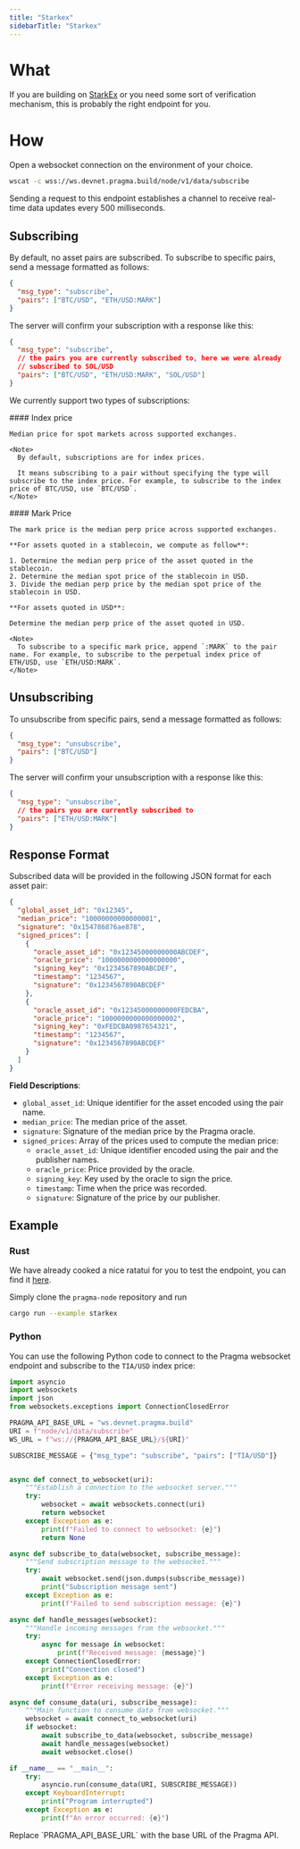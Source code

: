 ```yaml
---
title: "Starkex"
sidebarTitle: "Starkex"
---
```


# What

If you are building on [StarkEx]() or you need some sort of verification mechanism, this is probably
the right endpoint for you.

# How

Open a websocket connection on the environment of your choice.

```bash
wscat -c wss://ws.devnet.pragma.build/node/v1/data/subscribe
```

Sending a request to this endpoint establishes a channel to receive real-time data updates every 500 milliseconds.

## Subscribing

By default, no asset pairs are subscribed. To subscribe to specific pairs, send a message formatted as follows:

```json
{
  "msg_type": "subscribe",
  "pairs": ["BTC/USD", "ETH/USD:MARK"]
}
```

The server will confirm your subscription with a response like this:

```json
{
  "msg_type": "subscribe",
  // the pairs you are currently subscribed to, here we were already
  // subscribed to SOL/USD
  "pairs": ["BTC/USD", "ETH/USD:MARK", "SOL/USD"]
}
```

We currently support two types of subscriptions:

<Tabs>
  <Tab title="Index Price">
    #### Index price

    Median price for spot markets across supported exchanges.

    <Note>
      By default, subscriptions are for index prices.

      It means subscribing to a pair without specifying the type will subscribe to the index price. For example, to subscribe to the index price of BTC/USD, use `BTC/USD`.
    </Note>
  </Tab>
  <Tab title="Mark Price">
    #### Mark Price

    The mark price is the median perp price across supported exchanges.

    **For assets quoted in a stablecoin, we compute as follow**:

    1. Determine the median perp price of the asset quoted in the stablecoin.
    2. Determine the median spot price of the stablecoin in USD.
    3. Divide the median perp price by the median spot price of the stablecoin in USD.

    **For assets quoted in USD**:

    Determine the median perp price of the asset quoted in USD.

    <Note>
      To subscribe to a specific mark price, append `:MARK` to the pair name. For example, to subscribe to the perpetual index price of ETH/USD, use `ETH/USD:MARK`.
    </Note>
  </Tab>
</Tabs>

## Unsubscribing

To unsubscribe from specific pairs, send a message formatted as follows:

```json
{
  "msg_type": "unsubscribe",
  "pairs": ["BTC/USD"]
}
```

The server will confirm your unsubscription with a response like this:

```json
{
  "msg_type": "unsubscribe",
  // the pairs you are currently subscribed to
  "pairs": ["ETH/USD:MARK"]
}
```

## Response Format

Subscribed data will be provided in the following JSON format for each asset pair:

```json
{
  "global_asset_id": "0x12345",
  "median_price": "10000000000000001",
  "signature": "0x154786876ae878",
  "signed_prices": [
    {
      "oracle_asset_id": "0x12345000000000ABCDEF",
      "oracle_price": "1000000000000000000",
      "signing_key": "0x1234567890ABCDEF",
      "timestamp": "1234567",
      "signature": "0x1234567890ABCDEF"
    },
    {
      "oracle_asset_id": "0x12345000000000FEDCBA",
      "oracle_price": "1000000000000000002",
      "signing_key": "0xFEDCBA0987654321",
      "timestamp": "1234567",
      "signature": "0x1234567890ABCDEF"
    }
  ]
}
```

**Field Descriptions**:

- `global_asset_id`: Unique identifier for the asset encoded using the pair name.
- `median_price`: The median price of the asset.
- `signature`: Signature of the median price by the Pragma oracle.
- `signed_prices`: Array of the prices used to compute the median price:
  - `oracle_asset_id`: Unique identifier encoded using the pair and the publisher names.
  - `oracle_price`: Price provided by the oracle.
  - `signing_key`: Key used by the oracle to sign the price.
  - `timestamp`: Time when the price was recorded.
  - `signature`: Signature of the price by our publisher.

## Example

### Rust

We have already cooked a nice ratatui for you to test the endpoint, you can find it [here](https://github.com/astraly-labs/pragma-node/blob/dev/pragma-node/examples/starkex.rs).

Simply clone the `pragma-node` repository and run

```bash
cargo run --example starkex
```

### Python

You can use the following Python code to connect to the Pragma websocket endpoint and subscribe to the `TIA/USD` index price:

```python main.py [expandable]
import asyncio
import websockets
import json
from websockets.exceptions import ConnectionClosedError

PRAGMA_API_BASE_URL = "ws.devnet.pragma.build"
URI = f"node/v1/data/subscribe"
WS_URL = f"ws://{PRAGMA_API_BASE_URL}/${URI}"

SUBSCRIBE_MESSAGE = {"msg_type": "subscribe", "pairs": ["TIA/USD"]}


async def connect_to_websocket(uri):
    """Establish a connection to the websocket server."""
    try:
        websocket = await websockets.connect(uri)
        return websocket
    except Exception as e:
        print(f"Failed to connect to websocket: {e}")
        return None

async def subscribe_to_data(websocket, subscribe_message):
    """Send subscription message to the websocket."""
    try:
        await websocket.send(json.dumps(subscribe_message))
        print("Subscription message sent")
    except Exception as e:
        print(f"Failed to send subscription message: {e}")

async def handle_messages(websocket):
    """Handle incoming messages from the websocket."""
    try:
        async for message in websocket:
            print(f"Received message: {message}")
    except ConnectionClosedError:
        print("Connection closed")
    except Exception as e:
        print(f"Error receiving message: {e}")

async def consume_data(uri, subscribe_message):
    """Main function to consume data from websocket."""
    websocket = await connect_to_websocket(uri)
    if websocket:
        await subscribe_to_data(websocket, subscribe_message)
        await handle_messages(websocket)
        await websocket.close()

if __name__ == "__main__":
    try:
        asyncio.run(consume_data(URI, SUBSCRIBE_MESSAGE))
    except KeyboardInterrupt:
        print("Program interrupted")
    except Exception as e:
        print(f"An error occurred: {e}")
```

<Info>
  Replace `PRAGMA_API_BASE_URL` with the base URL of the Pragma API.
</Info>